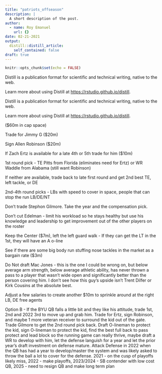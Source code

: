 ```yaml
---
title: "patriots_offseason"
description: |
  A short description of the post.
author:
  - name: Roy Emanuel
    url: {}
date: 02-21-2021
output:
  distill::distill_article:
    self_contained: false
draft: true
---
```



```r
knitr::opts_chunk$set(echo = FALSE)
```

Distill is a publication format for scientific and technical writing, native to the web.

Learn more about using Distill at <https://rstudio.github.io/distill>.

Distill is a publication format for scientific and technical writing,
native to the web.

Learn more about using Distill at <https://rstudio.github.io/distill>.

($60m in cap space)

Trade for Jimmy G ($20m)

Sign Allen Robinson ($20m)

If Zach Ertz is available for a late 4th or 5th trade for him ($10m)

1st round pick - TE Pitts from Florida (eliminates need for Ertz) or
WR Waddle from Alabama (still want Robinson)

If neither are available, trade back to late first round and get 2nd
best TE, left tackle, or DE

2nd-4th round picks - LBs with speed to cover in space, people that
can stop the run LB/DE/NT

Don't trade Stephon Gilmore. Take the year and the compensation pick.

Don't cut Edelman - limit his workload so he stays healthy but use his
knowledge and leadership to get improvement out of the other players
on the roster

Keep the Center ($7m), left the left guard walk - If they can get the
LT in the 1st, they will have an A o-line

See if there are some big body run stuffing nose tackles in the market
as a bargain rate ($3m)

Do Not draft Mac Jones - this is the one I could be wrong on, but
below average arm strength, below average athletic ability, has never
thrown a pass to a player that wasn't wide open and significantly
better than the person covering him. I don't see how this guy's upside
isn't Trent Dilfer or Kirk Cousins at the absolute best.

Adjust a few salaries to create another $10m to sprinkle around at the
right LB, DE free agents

 

Option B - If the BYU QB falls a little bit and they like his
attitude, trade 1st, 2nd and 2022 3rd to move up and grab him. Trade
for Ertz, sign Robinson, and maybe 1 more veteran receiver to surround
the kid out of the gate. Trade Gilmore to get the 2nd round pick
back. Draft O-lineman to protect the kid, sign O-lineman to protect
the kid, find the best full back to pass protect and lead block so the
running game can really thrive, maybe draft a WR to develop with him,
let the defense languish for a year and let the prior year's draft
investment on defense mature. Attack Defense in 2022 when the QB has
had a year to develop/master the system and was likely asked to throw
the ball a lot to cover for the defense. 2021 - on the cusp of
playoffs likely miss, 2022 - make playoffs, 2023/2024 - SB contender
with low cost QB, 2025 - need to resign QB and make long term plan

